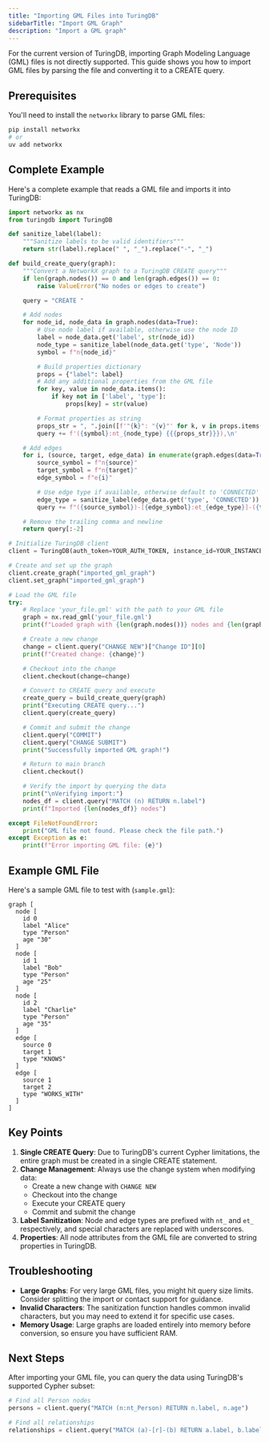 ```yaml
---
title: "Importing GML Files into TuringDB"
sidebarTitle: "Import GML Graph"
description: "Import a GML graph"
---
```


For the current version of TuringDB, importing Graph Modeling Language (GML) files is not directly supported. This guide shows you how to import GML files by parsing the file and converting it to a CREATE query.

## Prerequisites

You'll need to install the `networkx` library to parse GML files:

```bash
pip install networkx
# or
uv add networkx
```

## Complete Example

Here's a complete example that reads a GML file and imports it into TuringDB:

```python
import networkx as nx
from turingdb import TuringDB

def sanitize_label(label):
    """Sanitize labels to be valid identifiers"""
    return str(label).replace(" ", "_").replace("-", "_")

def build_create_query(graph):
    """Convert a NetworkX graph to a TuringDB CREATE query"""
    if len(graph.nodes()) == 0 and len(graph.edges()) == 0:
        raise ValueError("No nodes or edges to create")

    query = "CREATE "

    # Add nodes
    for node_id, node_data in graph.nodes(data=True):
        # Use node label if available, otherwise use the node ID
        label = node_data.get('label', str(node_id))
        node_type = sanitize_label(node_data.get('type', 'Node'))
        symbol = f"n{node_id}"

        # Build properties dictionary
        props = {"label": label}
        # Add any additional properties from the GML file
        for key, value in node_data.items():
            if key not in ['label', 'type']:
                props[key] = str(value)

        # Format properties as string
        props_str = ", ".join([f'"{k}": "{v}"' for k, v in props.items()])
        query += f'({symbol}:nt_{node_type} {{{props_str}}}),\n'

    # Add edges
    for i, (source, target, edge_data) in enumerate(graph.edges(data=True)):
        source_symbol = f"n{source}"
        target_symbol = f"n{target}"
        edge_symbol = f"e{i}"

        # Use edge type if available, otherwise default to 'CONNECTED'
        edge_type = sanitize_label(edge_data.get('type', 'CONNECTED'))
        query += f"({source_symbol})-[{edge_symbol}:et_{edge_type}]-({target_symbol}),\n"

    # Remove the trailing comma and newline
    return query[:-2]

# Initialize TuringDB client
client = TuringDB(auth_token=YOUR_AUTH_TOKEN, instance_id=YOUR_INSTANCE_ID)

# Create and set up the graph
client.create_graph("imported_gml_graph")
client.set_graph("imported_gml_graph")

# Load the GML file
try:
    # Replace 'your_file.gml' with the path to your GML file
    graph = nx.read_gml('your_file.gml')
    print(f"Loaded graph with {len(graph.nodes())} nodes and {len(graph.edges())} edges")

    # Create a new change
    change = client.query("CHANGE NEW")["Change ID"][0]
    print(f"Created change: {change}")

    # Checkout into the change
    client.checkout(change=change)

    # Convert to CREATE query and execute
    create_query = build_create_query(graph)
    print("Executing CREATE query...")
    client.query(create_query)

    # Commit and submit the change
    client.query("COMMIT")
    client.query("CHANGE SUBMIT")
    print("Successfully imported GML graph!")

    # Return to main branch
    client.checkout()

    # Verify the import by querying the data
    print("\nVerifying import:")
    nodes_df = client.query("MATCH (n) RETURN n.label")
    print(f"Imported {len(nodes_df)} nodes")

except FileNotFoundError:
    print("GML file not found. Please check the file path.")
except Exception as e:
    print(f"Error importing GML file: {e}") 
```

## Example GML File

Here's a sample GML file to test with (`sample.gml`):

```
graph [
  node [
    id 0
    label "Alice"
    type "Person"
    age "30"
  ]
  node [
    id 1
    label "Bob"
    type "Person"
    age "25"
  ]
  node [
    id 2
    label "Charlie"
    type "Person"
    age "35"
  ]
  edge [
    source 0
    target 1
    type "KNOWS"
  ]
  edge [
    source 1
    target 2
    type "WORKS_WITH"
  ]
]
```

## Key Points

1. **Single CREATE Query**: Due to TuringDB's current Cypher limitations, the entire graph must be created in a single CREATE statement.
2. **Change Management**: Always use the change system when modifying data:
   - Create a new change with `CHANGE NEW`
   - Checkout into the change
   - Execute your CREATE query
   - Commit and submit the change
3. **Label Sanitization**: Node and edge types are prefixed with `nt_` and `et_` respectively, and special characters are replaced with underscores.
4. **Properties**: All node attributes from the GML file are converted to string properties in TuringDB.

## Troubleshooting

- **Large Graphs**: For very large GML files, you might hit query size limits. Consider splitting the import or contact support for guidance.
- **Invalid Characters**: The sanitization function handles common invalid characters, but you may need to extend it for specific use cases.
- **Memory Usage**: Large graphs are loaded entirely into memory before conversion, so ensure you have sufficient RAM.

## Next Steps

After importing your GML file, you can query the data using TuringDB's supported Cypher subset:

```python
# Find all Person nodes
persons = client.query("MATCH (n:nt_Person) RETURN n.label, n.age")

# Find all relationships
relationships = client.query("MATCH (a)-[r]-(b) RETURN a.label, b.label")
```